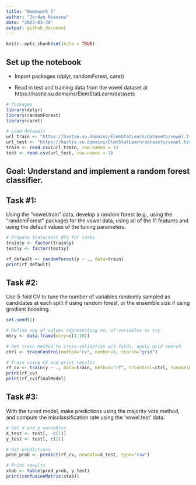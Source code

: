 ```yaml
---
title: "Homework 5"
author: "Jordan Nieusma"
date: "2023-03-30"
output: github_document
---
```


```r
knitr::opts_chunk$set(echo = TRUE)
```


## Set up the notebook 

- Import packages (dplyr, randomForest, caret)

- Read in test and training data from the vowel dataset at https://hastie.su.domains/ElemStatLearn/datasets

```r
# Packages
library(dplyr)
library(randomForest)
library(caret)

# Load datasets
url_train <- "https://hastie.su.domains/ElemStatLearn/datasets/vowel.train"
url_test <- "https://hastie.su.domains/ElemStatLearn/datasets/vowel.test"
train <- read.csv(url_train, row.names = 1)
test <- read.csv(url_test, row.names = 1)
```

## Goal: Understand and implement a random forest classifier.

## Task #1: 

Using the “vowel.train” data, develop a random forest (e.g., using the "randomForest" package) for the vowel data, using all of the 11 features and using the default values of the tuning parameters.


```r
# Prepare train/test dfs for tasks
train$y <- factor(train$y)
test$y <- factor(test$y)

rf_default <- randomForest(y ~ ., data=train)
print(rf_default)
```

## Task #2: 

Use 5-fold CV to tune the number of variables randomly sampled as candidates at each split if using random forest, or the ensemble size if using gradient boosting.

```r
set.seed(1)

# Define seq of values representing no. of variables to try
mtry <- data.frame(mtry=c(1:10))

# Set train method to cross-validation w/5 folds, apply grid search
ctrl <- trainControl(method="cv", number=5, search="grid")

# Train using CV and print results
rf_cv <- train(y ~ ., data=train, method="rf", trControl=ctrl, tuneGrid=mtry)
print(rf_cv)
print(rf_cv$finalModel)
```

## Task #3: 

With the tuned model, make predictions using the majority vote method, and compute the misclassification rate using the ‘vowel.test’ data.

```r
# Get X and y variables
X_test <- test[, -c(1)]
y_test <- test[, c(1)]

# Get predictions
pred_prob <- predict(rf_cv, newdata=X_test, type="raw")

# Print results
xtab <- table(pred_prob, y_test)
print(confusionMatrix(xtab))
```

